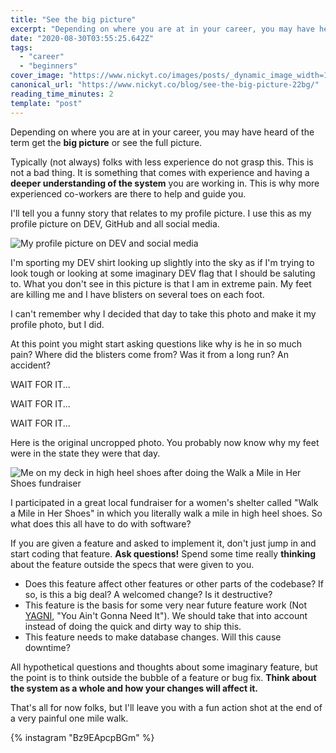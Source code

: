 ```yaml
---
title: "See the big picture"
excerpt: "Depending on where you are at in your career, you may have heard of the term get the big picture or..."
date: "2020-08-30T03:55:25.642Z"
tags:
  - "career"
  - "beginners"
cover_image: "https://www.nickyt.co/images/posts/_dynamic_image_width=1000,height=420,fit=cover,gravity=auto,format=auto_https%3A%2F%2Fdev-to-uploads.s3.amazonaws.com%2Fi%2F6qeji3ozp4ypayd0h8au.JPG"
canonical_url: "https://www.nickyt.co/blog/see-the-big-picture-22bg/"
reading_time_minutes: 2
template: "post"
---
```


Depending on where you are at in your career, you may have heard of the term get the **big picture** or see the full picture.

Typically (not always) folks with less experience do not grasp this. This is not a bad thing. It is something that comes with experience and having a **deeper understanding of the system** you are working in. This is why more experienced co-workers are there to help and guide you.

I'll tell you a funny story that relates to my profile picture. I use this as my profile picture on DEV, GitHub and all social media.

![My profile picture on DEV and social media](https://www.nickyt.co/images/posts/_i_bfqdjky9qbahxaxseb29.jpeg)

I'm sporting my DEV shirt looking up slightly into the sky as if I'm trying to look tough or looking at some imaginary DEV flag that I should be saluting to. What you don't see in this picture is that I am in extreme pain. My feet are killing me and I have blisters on several toes on each foot.

I can't remember why I decided that day to take this photo and make it my profile photo, but I did.

At this point you might start asking questions like why is he in so much pain? Where did the blisters come from? Was it from a long run? An accident?

WAIT FOR IT...

WAIT FOR IT...

WAIT FOR IT...

Here is the original uncropped photo. You probably now know why my feet were in the state they were that day.

![Me on my deck in high heel shoes after doing the Walk a Mile in Her Shoes fundraiser](https://www.nickyt.co/images/posts/_i_213g7cp65ube3nkam9gn.JPG)

I participated in a great local fundraiser for a women's shelter called "Walk a Mile in Her Shoes" in which you literally walk a mile in high heel shoes. So what does this all have to do with software?

If you are given a feature and asked to implement it, don't just jump in and start coding that feature. **Ask questions!** Spend some time really **thinking** about the feature outside the specs that were given to you.

- Does this feature affect other features or other parts of the codebase? If so, is this a big deal? A welcomed change? Is it destructive?
- This feature is the basis for some very near future feature work (Not [YAGNI](https://www.martinfowler.com/bliki/Yagni.html), "You Ain't Gonna Need It"). We should take that into account instead of doing the quick and dirty way to ship this.
- This feature needs to make database changes. Will this cause downtime?

All hypothetical questions and thoughts about some imaginary feature, but the point is to think outside the bubble of a feature or bug fix. **Think about the system as a whole and how your changes will affect it.**

That's all for now folks, but I'll leave you with a fun action shot at the end of a very painful one mile walk.

{% instagram "Bz9EApcpBGm" %}
